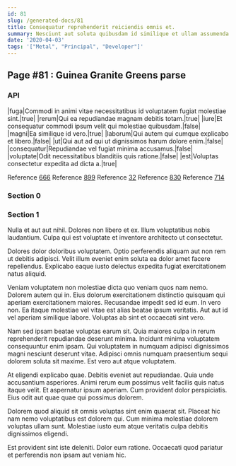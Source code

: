 ```yaml
---
id: 81
slug: /generated-docs/81
title: Consequatur reprehenderit reiciendis omnis et.
summary: Nesciunt aut soluta quibusdam id similique et ullam assumenda.
date: '2020-04-03'
tags: '["Metal", "Principal", "Developer"]'
---
```

## Page #81 : Guinea Granite Greens parse

### API

|fuga|Commodi in animi vitae necessitatibus id voluptatem fugiat molestiae sint.|true|
|rerum|Qui ea repudiandae magnam debitis totam.|true|
|iure|Et consequatur commodi ipsum velit qui molestiae quibusdam.|false|
|magni|Ea similique id vero.|true|
|laborum|Qui autem qui cumque explicabo et libero.|false|
|ut|Qui aut ad qui ut dignissimos harum dolore enim.|false|
|consequatur|Repudiandae vel fugiat minima accusamus.|false|
|voluptate|Odit necessitatibus blanditiis quis ratione.|false|
|est|Voluptas consectetur expedita ad dicta a.|true|

Reference [666](/generated-docs/666)
Reference [899](/generated-docs/899)
Reference [32](/generated-docs/32)
Reference [830](/generated-docs/830)
Reference [714](/generated-docs/714)


### Section 0

### Section 1
Nulla et aut aut nihil. Dolores non libero et ex. Illum voluptatibus nobis laudantium. Culpa qui est voluptate et inventore architecto ut consectetur.
 Dolores dolor doloribus voluptatem. Optio perferendis aliquam aut non rem ut debitis adipisci. Velit illum eveniet enim soluta ea dolor amet facere repellendus. Explicabo eaque iusto delectus expedita fugiat exercitationem natus aliquid.
 Veniam voluptatem non molestiae dicta quo veniam quos nam nemo. Dolorem autem qui in. Eius dolorum exercitationem distinctio quisquam qui aperiam exercitationem maiores. Recusandae impedit sed id eum. In vero non.
Ea itaque molestiae vel vitae est alias beatae ipsum veritatis. Aut aut id vel aperiam similique labore. Voluptas ab sint et occaecati sint vero.
 Nam sed ipsam beatae voluptas earum sit. Quia maiores culpa in rerum reprehenderit repudiandae deserunt minima. Incidunt minima voluptatem consequuntur enim ipsam. Qui voluptatem in numquam adipisci dignissimos magni nesciunt deserunt vitae. Adipisci omnis numquam praesentium sequi dolorem soluta sit maxime. Est vero aut atque voluptatem.
 At eligendi explicabo quae. Debitis eveniet aut repudiandae. Quia unde accusantium asperiores. Animi rerum eum possimus velit facilis quis natus itaque velit.
Et aspernatur ipsum aperiam. Cum provident dolor perspiciatis. Eius odit aut quae quae qui possimus dolorem.
 Dolorem quod aliquid sit omnis voluptas sint enim quaerat sit. Placeat hic nam nemo voluptatibus est dolorem qui. Cum minima molestiae dolorem voluptas ullam sunt. Molestiae iusto eum atque veritatis culpa debitis dignissimos eligendi.
 Est provident sint iste deleniti. Dolor eum ratione. Occaecati quod pariatur et perferendis non ipsam aut veniam hic.
